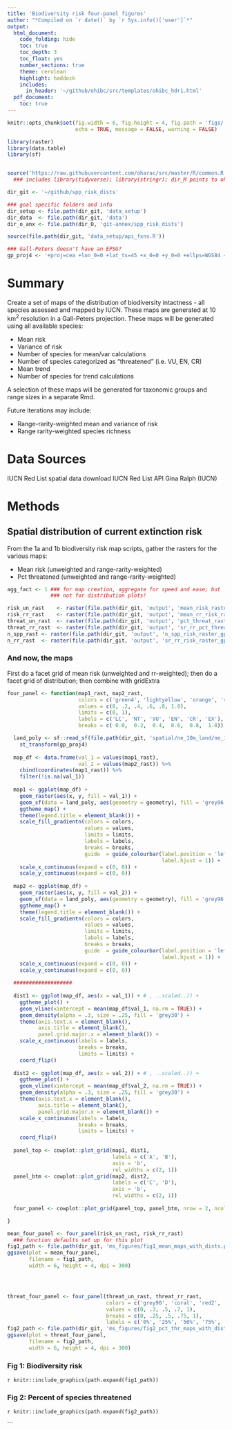 ```yaml
---
title: 'Biodiversity risk four-panel figures'
author: "*Compiled on `r date()` by `r Sys.info()['user']`*"
output: 
  html_document:
    code_folding: hide
    toc: true
    toc_depth: 3
    toc_float: yes
    number_sections: true
    theme: cerulean
    highlight: haddock
    includes: 
      in_header: '~/github/ohibc/src/templates/ohibc_hdr1.html'
  pdf_document:
    toc: true
---
```


``` r

knitr::opts_chunk$set(fig.width = 6, fig.height = 4, fig.path = 'figs/',
                      echo = TRUE, message = FALSE, warning = FALSE)

library(raster)
library(data.table)
library(sf)


source('https://raw.githubusercontent.com/oharac/src/master/R/common.R')  ###
  ### includes library(tidyverse); library(stringr); dir_M points to ohi directory

dir_git <- '~/github/spp_risk_dists'

### goal specific folders and info
dir_setup <- file.path(dir_git, 'data_setup')
dir_data  <- file.path(dir_git, 'data')
dir_o_anx <- file.path(dir_O, 'git-annex/spp_risk_dists')

source(file.path(dir_git, 'data_setup/api_fxns.R'))

### Gall-Peters doesn't have an EPSG?
gp_proj4 <- '+proj=cea +lon_0=0 +lat_ts=45 +x_0=0 +y_0=0 +ellps=WGS84 +units=m +no_defs'

```

# Summary

Create a set of maps of the distribution of biodiversity intactness - all species assessed and mapped by IUCN.  These maps are generated at 10 km^2^ resolution in a Gall-Peters projection.  These maps will be generated using all available species:

* Mean risk
* Variance of risk
* Number of species for mean/var calculations
* Number of species categorized as "threatened" (i.e. VU, EN, CR)
* Mean trend
* Number of species for trend calculations
    
A selection of these maps will be generated for taxonomic groups and range sizes in a separate Rmd.

Future iterations may include:

* Range-rarity-weighted mean and variance of risk
* Range rarity-weighted species richness

# Data Sources

IUCN Red List spatial data download
IUCN Red List API
Gina Ralph (IUCN)

# Methods

## Spatial distribution of current extinction risk

From the 1a and 1b biodiversity risk map scripts, gather the rasters for the various maps:

* Mean risk (unweighted and range-rarity-weighted)
* Pct threatened (unweighted and range-rarity-weighted)

``` r

agg_fact <- 1 ### for map creation, aggregate for speed and ease; but
              ### not for distribution plots!

risk_un_rast    <- raster(file.path(dir_git, 'output', 'mean_risk_raster_gp.tif'))
risk_rr_rast    <- raster(file.path(dir_git, 'output', 'mean_rr_risk_raster_gp.tif'))
threat_un_rast  <- raster(file.path(dir_git, 'output', 'pct_threat_raster_gp.tif'))
threat_rr_rast  <- raster(file.path(dir_git, 'output', 'sr_rr_pct_threat_raster_gp.tif'))
n_spp_rast <- raster(file.path(dir_git, 'output', 'n_spp_risk_raster_gp.tif'))
n_rr_rast  <- raster(file.path(dir_git, 'output', 'sr_rr_risk_raster_gp.tif'))

```

### And now, the maps

First do a facet grid of mean risk (unweighted and rr-weighted); then do a facet grid of distribution; then combine with gridExtra

``` r

four_panel <- function(map1_rast, map2_rast,
                       colors = c('green4', 'lightyellow', 'orange', 'red2', 'red4', 'purple4'),
                       values = c(0, .2, .4, .6, .8, 1.0),
                       limits = c(0, 1),
                       labels = c('LC', 'NT', 'VU', 'EN', 'CR', 'EX'),
                       breaks = c( 0.0,  0.2,  0.4,  0.6,  0.8,  1.0)) {

  land_poly <- sf::read_sf(file.path(dir_git, 'spatial/ne_10m_land/ne_10m_land.shp')) %>%
    st_transform(gp_proj4)
  
  map_df <- data.frame(val_1 = values(map1_rast),
                       val_2 = values(map2_rast)) %>%
    cbind(coordinates(map1_rast)) %>% 
    filter(!is.na(val_1))
  
  map1 <- ggplot(map_df) +
    geom_raster(aes(x, y, fill = val_1)) +
    geom_sf(data = land_poly, aes(geometry = geometry), fill = 'grey96', color = 'grey40', size = .10) +
    ggtheme_map() +
    theme(legend.title = element_blank()) +
    scale_fill_gradientn(colors = colors,
                         values = values,
                         limits = limits,
                         labels = labels,
                         breaks = breaks,
                         guide  = guide_colourbar(label.position = 'left',
                                                  label.hjust = 1)) +
    scale_x_continuous(expand = c(0, 0)) +
    scale_y_continuous(expand = c(0, 0))
  
  map2 <- ggplot(map_df) +
    geom_raster(aes(x, y, fill = val_2)) +
    geom_sf(data = land_poly, aes(geometry = geometry), fill = 'grey96', color = 'grey40', size = .10) +
    ggtheme_map() +
    theme(legend.title = element_blank()) +
    scale_fill_gradientn(colors = colors,
                         values = values,
                         limits = limits,
                         labels = labels,
                         breaks = breaks,
                         guide  = guide_colourbar(label.position = 'left',
                                                  label.hjust = 1)) +
    scale_x_continuous(expand = c(0, 0)) +
    scale_y_continuous(expand = c(0, 0))
  
  ###################
  
  dist1 <- ggplot(map_df, aes(x = val_1)) + # , ..scaled..)) +
    ggtheme_plot() +
    geom_vline(xintercept = mean(map_df$val_1, na.rm = TRUE)) +
    geom_density(alpha = .3, size = .25, fill = 'grey30') +
    theme(axis.text.x = element_blank(),
          axis.title = element_blank(),
          panel.grid.major.x = element_blank()) +
    scale_x_continuous(labels = labels,
                       breaks = breaks,
                       limits = limits) +
    coord_flip()
    
  dist2 <- ggplot(map_df, aes(x = val_2)) + # , ..scaled..)) +
    ggtheme_plot() +
    geom_vline(xintercept = mean(map_df$val_2, na.rm = TRUE)) +
    geom_density(alpha = .3, size = .25, fill = 'grey30') +
    theme(axis.text.x = element_blank(),
          axis.title = element_blank(),
          panel.grid.major.x = element_blank()) +
    scale_x_continuous(labels = labels,
                       breaks = breaks,
                       limits = limits) +
    coord_flip()
  
  panel_top <- cowplot::plot_grid(map1, dist1, 
                                  labels = c('A', 'B'), 
                                  axis = 'b',
                                  rel_widths = c(2, 1))
  panel_btm <- cowplot::plot_grid(map2, dist2, 
                                  labels = c('C', 'D'), 
                                  axis = 'b',
                                  rel_widths = c(2, 1))
  
  four_panel <- cowplot::plot_grid(panel_top, panel_btm, nrow = 2, ncol = 1, align = 'v')

}

```

``` r

mean_four_panel <- four_panel(risk_un_rast, risk_rr_rast)
  ### function defaults set up for this plot
fig1_path <- file.path(dir_git, 'ms_figures/fig1_mean_maps_with_dists.png')
ggsave(plot = mean_four_panel, 
       filename = fig1_path, 
       width = 6, height = 4, dpi = 300)




threat_four_panel <- four_panel(threat_un_rast, threat_rr_rast,
                                colors = c('grey90', 'coral', 'red2', 'red4', 'purple4'),
                                values = c(0, .3, .5, .7, 1),
                                breaks = c(0, .25, .5, .75, 1),
                                labels = c('0%', '25%', '50%', '75%', '100%'))
fig2_path <- file.path(dir_git, 'ms_figures/fig2_pct_thr_maps_with_dists.png')
ggsave(plot = threat_four_panel, 
       filename = fig2_path,
       width = 6, height = 4, dpi = 300)

```

### Fig 1: Biodiversity risk

`r knitr::include_graphics(path.expand(fig1_path))`

### Fig 2: Percent of species threatened

`r knitr::include_graphics(path.expand(fig2_path))`

```
